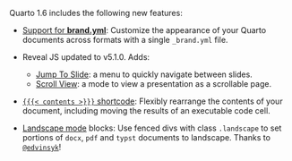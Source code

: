 Quarto 1.6 includes the following new features:

- [Support for **brand.yml**](/docs/authoring/brand.qmd): Customize the appearance of your Quarto documents across formats with a single `_brand.yml` file.

- Reveal JS updated to v5.1.0. Adds: 
  - [Jump To Slide](/docs/presentations/revealjs/presenting.html#jump-to-slide): a menu to quickly navigate between slides. 
  - [Scroll View](/docs/presentations/revealjs/presenting.html#scroll-view): a mode to view a presentation as a scrollable page.

- [`{{{< contents >}}}` shortcode](/docs/authoring/contents.qmd): Flexibly rearrange the contents of your document, including moving the results of an executable code cell.

- [Landscape mode](/docs/authoring/article-layout.qmd#landscape-mode) blocks: Use fenced divs with class `.landscape` to set portions of `docx`, `pdf` and `typst` documents to landscape. Thanks to [`@edvinsyk`](https://github.com/edvinsyk)!
